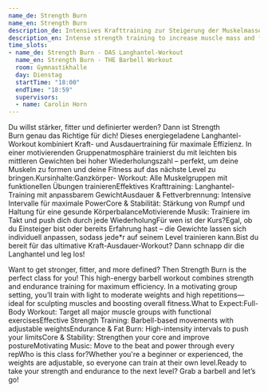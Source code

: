 ```yaml
---
name_de: Strength Burn
name_en: Strength Burn
description_de: Intensives Krafttraining zur Steigerung der Muskelmasse und Fettverbrennung.
description_en: Intense strength training to increase muscle mass and fat burning.
time_slots:
- name_de: Strength Burn - DAS Langhantel-Workout
  name_en: Strength Burn - THE Barbell Workout
  room: Gymnastikhalle
  day: Dienstag
  startTime: "18:00"
  endTime: "18:59"
  supervisors:
  - name: Carolin Horn
---
```


<Locale value="de">
 

 Du willst&nbsp;stärker, fitter und definierter&nbsp;werden? Dann
ist&nbsp;Strength Burn&nbsp;genau das Richtige für dich! Dieses
energiegeladene&nbsp;Langhantel-Workout&nbsp;kombiniert&nbsp;Kraft- und
Ausdauertraining&nbsp;für maximale Effizienz. In einer motivierenden
Gruppenatmosphäre trainierst du mit&nbsp;leichten bis mittleren
Gewichten&nbsp;bei hoher Wiederholungszahl – perfekt, um deine Muskeln zu formen
und deine Fitness auf das nächste Level zu bringen.Kursinhalte:Ganzkörper-
Workout:&nbsp;Alle Muskelgruppen mit funktionellen Übungen trainierenEffektives
Krafttraining:&nbsp;Langhantel-Training mit anpassbarem GewichtAusdauer &amp;
Fettverbrennung:&nbsp;Intensive Intervalle für maximale PowerCore &amp;
Stabilität:&nbsp;Stärkung von Rumpf und Haltung für eine gesunde
KörperbalanceMotivierende Musik:&nbsp;Trainiere im Takt und push dich durch jede
WiederholungFür wen ist der Kurs?Egal, ob du Einsteiger bist oder bereits
Erfahrung hast – die Gewichte lassen sich individuell anpassen,
sodass&nbsp;jede*r auf seinem Level trainieren kann.Bist du bereit für das
ultimative Kraft-Ausdauer-Workout? Dann schnapp dir die Langhantel und leg los!

</Locale>
<Locale value="en">
 

 Want to get&nbsp;stronger, fitter, and more defined? Then&nbsp;Strength
Burn&nbsp;is the perfect class for you! This high-energy&nbsp;barbell
workout&nbsp;combines&nbsp;strength and endurance training&nbsp;for maximum
efficiency. In a motivating group setting, you’ll train with&nbsp;light to
moderate weights&nbsp;and high repetitions—ideal for sculpting muscles and
boosting overall fitness.What to Expect:Full-Body Workout:&nbsp;Target all major
muscle groups with functional exercisesEffective Strength
Training:&nbsp;Barbell-based movements with adjustable weightsEndurance &amp;
Fat Burn:&nbsp;High-intensity intervals to push your limitsCore &amp;
Stability:&nbsp;Strengthen your core and improve postureMotivating
Music:&nbsp;Move to the beat and power through every repWho is this class
for?Whether you're a beginner or experienced, the weights are adjustable,
so&nbsp;everyone can train at their own level.Ready to take your strength and
endurance to the next level? Grab a barbell and let’s go!

</Locale>
